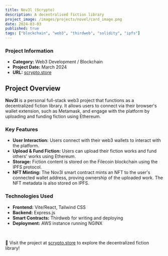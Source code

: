 ```yaml
---
title: Nov3l (Scrypto)
description: A decentralised fiction library
project_image: /images/projects/novel/card_image.png
date: 2024-03-03
published: true
tags: ["blockchain", "web3", "thirdweb", "solidity", "ipfs"]
---
```


<div className="grid grid-cols-1 md:grid-cols-2">
    <AnimatedPhone scrollDir="y" screenBackgroundImage="/images/projects/novel/animated_mobile.png"/>
    <div>
        <h3>Project Information</h3>
        <ul>
            <li><strong>Category:</strong> Web3 Development / Blockchain</li>
            <li><strong>Project Date:</strong> March 2024</li>
            <li><strong>URL:</strong> <a href="https://scrypto.store" target="_blank" className="text-[green] dark:text-[lightgreen]">scrypto.store</a></li>
        </ul>
    </div>
</div>

## Project Overview
**Nov3l** is a personal full-stack web3 project that functions as a decentralized fiction library. It allows users to connect via their browser's wallet extension, such as Metamask, and engage with the platform by uploading and funding fiction using Ethereum.

### Key Features
- **User Interaction:** Users connect with their web3 wallets to interact with the platform.
- **Upload & Fund Fiction:** Users can upload their fiction works and fund others' works using Ethereum.
- **Storage:** Fiction content is stored on the Filecoin blockchain using the IPFS protocol.
- **NFT Minting:** The Nov3l smart contract mints an NFT to the user's connected wallet address, proving ownership of the uploaded work. The NFT metadata is also stored on IPFS.

### Technologies Used
- **Frontend:** Vite/React, Tailwind CSS
- **Backend:** Express.js
- **Smart Contracts:** Thirdweb for writing and deploying
- **Deployment:** AWS instance running NGINX

<br/>

🔗 Visit the project at [scrypto.store](https://scrypto.store) to explore the decentralized fiction library!